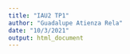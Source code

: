 ```yaml
---
title: "IAU2 TP1"
author: "Guadalupe Atienza Rela"
date: "10/3/2021"
output: html_document
---
```


